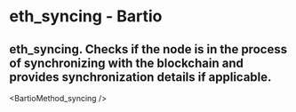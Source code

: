 # eth_syncing - Bartio

## eth_syncing. Checks if the node is in the process of synchronizing with the blockchain and provides synchronization details if applicable.


<BartioMethod_syncing />
